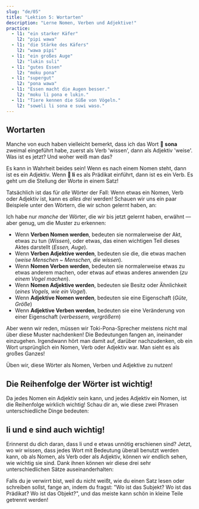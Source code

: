 ```yaml
---
slug: "de/05"
title: "Lektion 5: Wortarten"
description: "Lerne Nomen, Verben und Adjektive!"
practice:
  - l1: "ein starker Käfer"
    l2: "pipi wawa"
  - l1: "die Stärke des Käfers"
    l2: "wawa pipi"
  - l1: "ein großes Auge"
    l2: "lukin suli"
  - l1: "gutes Essen"
    l2: "moku pona"
  - l1: "supergut"
    l2: "pona wawa"
  - l1: "Essen macht die Augen besser."
    l2: "moku li pona e lukin."
  - l1: "Tiere kennen die Süße von Vögeln."
    l2: "soweli li sona e suwi waso."
---
```



## Wortarten

Manche von euch haben vielleicht bemerkt, dass ich das Wort **󱥡 sona** zweimal eingeführt habe, zuerst als Verb 'wissen', dann als Adjektiv 'weise'. Was ist es jetzt? Und woher weiß man das?

Es kann in Wahrheit beides sein! Wenn es nach einem Nomen steht, dann ist es ein Adjektiv. Wenn **󱤧 li** es als Prädikat einführt, dann ist es ein Verb. Es geht um die Stellung der Worte in einem Satz!

Tatsächlich ist das für *alle* Wörter der Fall: Wenn etwas ein Nomen, Verb oder Adjektiv ist, kann es _alles drei_ werden! Schauen wir uns ein paar Beispiele unter den Wörtern, die wir schon gelernt haben, an:

<List>
  <Word sl="lukin" m="N: Auge; V: sehen" />
  <Word sl="moku" m="N: Essen; V: zu sich nehmen; essen" />
  <Word sl="sona" m="N: Wissen, Weisheit; V: wissen; Adj: schlau, weise" />
  <Word sl="suli" m="N: Größe; V: vergrößern, betonen; Adj: groß, wichtig" />
  <Word sl="pona" m="N: Güte; V: verbessern; Adj: gut, gemütlich" />
  <Word sl="waso" m="N: Vogel; V: zu einem Vogel machen; Adj: eines Vogels, wie ein Vogel" />
</List>

Ich habe nur *manche* der Wörter, die wir bis jetzt gelernt haben, erwähnt — aber genug, um die Muster zu erkennen:
* Wenn **Verben Nomen werden**, bedeuten sie normalerweise der Akt, etwas zu tun (*Wissen*), oder etwas, das einen wichtigen Teil dieses Aktes darstellt (*Essen, Auge*).
* Wenn **Verben Adjektive werden**, bedeuten sie die, die etwas machen (*weise Menschen ~ Menschen, die wissen*).
* Wenn **Nomen Verben werden**, bedeuten sie normalerweise etwas zu etwas anderem machen, oder etwas auf etwas anderes anwenden (*zu einem Vogel machen*).
* Wenn **Nomen Adjektive werden**, bedeuten sie Besitz oder Ähnlichkeit (*eines Vogels, wie ein Vogel*).
* Wenn **Adjektive Nomen werden**, bedeuten sie eine Eigenschaft (*Güte, Größe*)
* Wenn **Adjektive Verben werden**, bedeuten sie eine Veränderung von einer Eigenschaft (*verbessern, vergrößern*)

Aber wenn wir reden, müssen wir Toki-Pona-Sprecher meistens nicht mal über diese Muster nachdenken! Die Bedeutungen fangen an, ineinander einzugehen. Irgendwann hört man damit auf, darüber nachzudenken, ob ein Wort ursprünglich ein Nomen, Verb oder Adjektiv war. Man sieht es als großes Ganzes!

Üben wir, diese Wörter als Nomen, Verben und Adjektive zu nutzen!

<List>
  <Sentence sl="lukin li pona e sona." m="Augen verbessern Wissen." />
  <Sentence sl="moku li suli e pipi." m="Essen bringt die Käfer dazu, größer zu wachsen." />
  <Sentence
    sl="moku li wawa e soweli lili."
    m="Essen stärkt das kleine Tier."
  />
</List>

## Die Reihenfolge der Wörter ist wichtig!

Da jedes Nomen ein Adjektiv sein kann, und jedes Adjektiv ein Nomen, ist die Reihenfolge wirklich wichtig! Schau dir an, wie diese zwei Phrasen unterschiedliche Dinge bedeuten:

<List>
  <Word sl="soweli suli" m="großes Tier" />
  <Word sl="suli soweli" m="die Größe des Tieres" />
  <Sentence
    sl="soweli suli li sona e suli soweli."
    m="Das große Tier kennt die Größe des Tieres."
  />
</List>

## li und e sind auch wichtig!

Erinnerst du dich daran, dass li und e etwas unnötig erschienen sind? Jetzt, wo wir wissen, dass jedes Wort mit Bedeutung überall benutzt werden kann, ob als Nomen, als Verb oder als Adjektiv, können wir endlich sehen, wie wichtig sie sind. Dank ihnen können wir diese drei sehr unterschiedlichen Sätze auseinanderhalten:

<List>
  <Word sl="soweli sona" m="weises Tier" />
  <Word sl="sona pona" m="gutes Wissen, gut wissen" />
  <Word sl="pona waso" m="die Güte des Vogels" />
  <Sentence
    sl="soweli sona li pona e waso."
    m="Das weise Tier hilft dem Vogel."
  />
  <Sentence
    sl="soweli li sona pona e waso."
    m="Das Tier kennt den Vogel gut."
  />
  <Sentence
    sl="soweli li sona e pona waso."
    m="Das Tier weiß, wie gut der Vogel ist."
  />
</List>
Falls du je verwirrt bist, weil du nicht weißt, wie du einen Satz lesen oder schreiben sollst, fange an, indem du fragst:
"Wo ist das Subjekt? Wo ist das Prädikat? Wo ist das Objekt?",
und das meiste kann schön in kleine Teile getrennt werden!

<Practice exercises={frontmatter.practice} />
